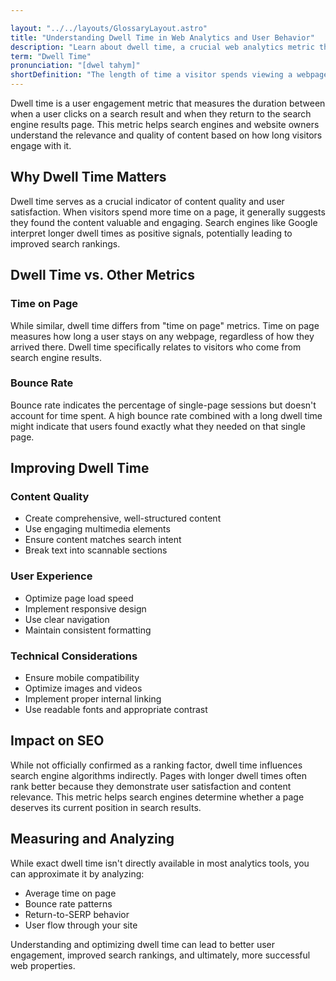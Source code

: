 ```yaml
---

layout: "../../layouts/GlossaryLayout.astro"
title: "Understanding Dwell Time in Web Analytics and User Behavior"
description: "Learn about dwell time, a crucial web analytics metric that measures how long users spend on a webpage before returning to search results, and its impact on SEO and user engagement."
term: "Dwell Time"
pronunciation: "[dwel tahym]"
shortDefinition: "The length of time a visitor spends viewing a webpage before returning to the search engine results page (SERP)."
---
```


Dwell time is a user engagement metric that measures the duration between when a user clicks on a search result and when they return to the search engine results page. This metric helps search engines and website owners understand the relevance and quality of content based on how long visitors engage with it.

## Why Dwell Time Matters

Dwell time serves as a crucial indicator of content quality and user satisfaction. When visitors spend more time on a page, it generally suggests they found the content valuable and engaging. Search engines like Google interpret longer dwell times as positive signals, potentially leading to improved search rankings.

## Dwell Time vs. Other Metrics

### Time on Page
While similar, dwell time differs from "time on page" metrics. Time on page measures how long a user stays on any webpage, regardless of how they arrived there. Dwell time specifically relates to visitors who come from search engine results.

### Bounce Rate
Bounce rate indicates the percentage of single-page sessions but doesn't account for time spent. A high bounce rate combined with a long dwell time might indicate that users found exactly what they needed on that single page.

## Improving Dwell Time

### Content Quality
- Create comprehensive, well-structured content
- Use engaging multimedia elements
- Ensure content matches search intent
- Break text into scannable sections

### User Experience
- Optimize page load speed
- Implement responsive design
- Use clear navigation
- Maintain consistent formatting

### Technical Considerations
- Ensure mobile compatibility
- Optimize images and videos
- Implement proper internal linking
- Use readable fonts and appropriate contrast

## Impact on SEO

While not officially confirmed as a ranking factor, dwell time influences search engine algorithms indirectly. Pages with longer dwell times often rank better because they demonstrate user satisfaction and content relevance. This metric helps search engines determine whether a page deserves its current position in search results.

## Measuring and Analyzing

While exact dwell time isn't directly available in most analytics tools, you can approximate it by analyzing:
- Average time on page
- Bounce rate patterns
- Return-to-SERP behavior
- User flow through your site

Understanding and optimizing dwell time can lead to better user engagement, improved search rankings, and ultimately, more successful web properties.